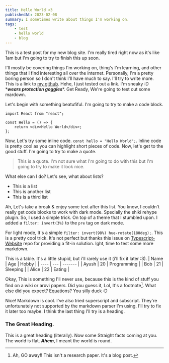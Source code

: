 ```yaml
---
title: Hello World <3
publishedAt: 2023-02-08
summary: I sometimes write about things I'm working on.
tags:
    - test
    - hello world
    - blog
---
```


This is a test post for my new blog site. I'm really tired right now
as it's like 1am but I'm going to try to finish this up soon.

I'll mostly be covering things I'm working on, thing's I'm learning, and
other things that I find interesting all over the internet. Personally, I'm a
pretty boring person so I don't think I'll have much to say. I'll try to
write more. This is a link to [my github](https://github.com/is-it-ayush). Hehe,
I just tested out a link. I'm sneaky :D \***_wears protection goggles_**\*. Get Ready,
We're going to test out some mardown.

Let's begin with something beatufiful. I'm going to try to make a code block.

```tsx
import React from "react";

const Hello = () => {
    return <div>Hello World</div>;
};
```

Now, Let's try some inline code. `const hello = "Hello World";`. Inline code is
pretty cool as you can highlight short pieces of code. Now, let's get to the
good stuff. I'm going to try to make a quote.

> This is a quote. I'm not sure what I'm going to do with this but I'm
> going to try to make it look nice.

What else can I do? Let's see, what about lists?

-   This is a list
-   This is another list
-   This is a third list

Ah, Let's take a break & enjoy some text after this list. You know, I couldn't really
get code blocks to work with dark mode. Specially the shiki rehype plugin. So, I used
a simple trick. On top of a theme that I stumbled upon. I added a `filter: invert(3%)` to
the `pre` tag on dark mode.

For light mode, It's a simple `filter: invert(98%) hue-rotate(180deg);`. This is a
pretty cool trick. It's not perfect but thanks this issue on [Typescript-Website](https://github.com/microsoft/TypeScript-Website/pull/1536)
repo for providing a fit-in solution. Ight, time to test some more markdown.

This is a table. It's a little stupid, but i'll rarely use it (i'll fix it later :3).
| Name | Age | Hobby |
| ---- | --- | ------- |
| Ayush | 20 | Programming |
| Bob | 21 | Sleeping |
| Alice | 22 | Eating |

Okay, This is something I'll never use, because this is the kind of stuff you find on
a wiki or arxvi papers. Did you guess it, Lol, It's a footnote[^1]. What else did you expect?
Equations? You silly duck :D

Nice! Markdown is cool. I've also tried superscript and subscript. They're unfortunately
not supported by the markdown parser I'm using. I'll try to fix it later too maybe. I think
the last thing I'll try is a heading.

### The Great Heading.

This is a great heading (literally). Now some Straight facts coming at you.
~~The world is flat.~~ **_Ahem_**, I meant the world is round.

[^1]: Ah, GO away!! This isn't a research paper. It's a blog post.
